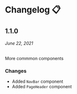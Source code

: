 <!-- DO NOT REMOVE -->
<!-- import { Meta } from '@storybook/addon-docs/blocks'; -->

<Meta title="Docs/Changelog" />

# Changelog 📋

## 1.1.0

###### _June 22, 2021_

More commmon components

### Changes

- Added `NavBar` component
- Added `PageHeader` component

